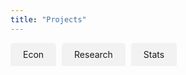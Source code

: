 ```yaml
---
title: "Projects"
---
```


<style>
  .tab {
    display: inline-block;
    padding: 10px 20px;
    margin-right: 5px;
    background-color: #f2f2f2;
    cursor: pointer;
    border-radius: 5px 5px 0 0;
  }

  .tab.active {
    background-color: #d1eaff;
    font-weight: bold;
  }

  .tab-content {
    display: none;
    border: 1px solid #ccc;
    padding: 10px;
    border-top: none;
  }

  .tab-content.active {
    display: block;
  }
</style>

<div>
  <div class="tab" onclick="showTab('econ')">Econ</div>
  <div class="tab" onclick="showTab('research')">Research</div>
  <div class="tab" onclick="showTab('stats')">Stats</div>
</div>

<div id="econ" class="tab-content">
  <h3>Hosting the Olympics: Examining the Economic Effects of Hosting an Event on the Global Scale</h3>
  <p>By: Nick Strezo, Braden LaChapelle</p>
  <a href="TermPaper.pdf">Paper</a>

  <h3>Financial Analysis of Google</h3>
  <a href="https://docs.google.com/spreadsheets/d/e/2PACX-1vSnanwAvLq_L6r0cnNwRQgNzvC5vVMNC2_AttecWSvYoa032KrfnF7bf0t5ukWpdI5wwm2OqUDLZ9RL/pubhtml">Excel Analysis</a><br>
  <a href="Accounting.pdf">Paper</a>
</div>

<div id="research" class="tab-content">
  <h3>Between Bases and Borders</h3>
  <p>Research Paper about Baseball's influence on diplomacy between the United States and Cuba</p>
  <a href="Baseball.pdf">Paper</a>
</div>

<div id="stats" class="tab-content">
  <h3>Does Defense Win Championships?</h3>
  <p>By: Anlian Krishnamurthy, Dooley Kim, Nick Strezo, Zach Liptzin</p>
  <a href="Final Paper.pdf">Paper</a>

  <h3>Statistical Machine Learning Clustering Project</h3>
  <p>By: Nick Strezo, Holden Peacock, Will St. John, David Trinh</p>
  <a href="ClusteringProject.pdf">Paper</a>
  
  <h3>Statistical Machine Learning Classification Project</h3>
  <p>By: Nick Strezo, Justin Potts, Tor Olsson, Minghan Fan</p>
  <a href="Classification.pdf">Paper</a>
  
  <h3>Data Science Project: An Analysis of Minnesota Intercollegiate Athletic Conference Expenditure</h3>
  <p>By: Nick Strezo, Eric Wentz, Jake Korde</p>
  <a href="DataScience.pdf">Final Paper</a>
</div>

<script>
  function showTab(tabId) {
    const tabs = document.querySelectorAll('.tab');
    const contents = document.querySelectorAll('.tab-content');

    tabs.forEach(tab => tab.classList.remove('active'));
    contents.forEach(content => content.classList.remove('active'));

    document.querySelector(`#${tabId}`).classList.add('active');
    event.target.classList.add('active');
  }

  // Set default tab
  document.addEventListener('DOMContentLoaded', function () {
    document.querySelector('.tab').click();
  });
</script>


